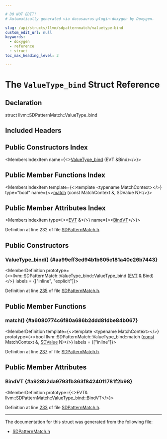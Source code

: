 ```yaml
---

# DO NOT EDIT!
# Automatically generated via docusaurus-plugin-doxygen by Doxygen.

slug: /api/structs/llvm/sdpatternmatch/valuetype-bind
custom_edit_url: null
keywords:
  - doxygen
  - reference
  - struct
toc_max_heading_level: 3

---
```





# The `ValueType_bind` Struct Reference

<DoxygenPage pluginConfig={pluginConfig}>



## Declaration

<CodeBlock>struct llvm::SDPatternMatch::ValueType_bind</CodeBlock>

## Included Headers

<IncludesList>
<IncludesListItem
  filePath="llvm/CodeGen/SDPatternMatch.h"
  permalink="/docs/api/files/include/include/llvm/include/llvm/codegen/sdpatternmatch-h"
  isLocal="true" />
</IncludesList>

## Public Constructors Index

<MembersIndex>

<MembersIndexItem
  name={<><a href="#aa99eff3ed94b1b605c181a40c26b7443">ValueType&#95;bind</a> (EVT &amp;Bind)</>}>
</MembersIndexItem>

</MembersIndex>

## Public Member Functions Index

<MembersIndex>

<MembersIndexItem
  template={<>template &lt;typename MatchContext&gt;</>}
  type="bool"
  name={<><a href="#a6080774c6f80a686b2ddd81dbe84b067">match</a> (const MatchContext &amp;, SDValue N)</>}>
</MembersIndexItem>

</MembersIndex>

## Public Member Attributes Index

<MembersIndex>

<MembersIndexItem
  type={<><a href="/docs/api/structs/llvm/evt">EVT</a> &amp;</>}
  name={<><a href="#a928b2da9793fb363f8424011781f2b98">BindVT</a></>}>
</MembersIndexItem>

</MembersIndex>


Definition at line 232 of file <a href="/docs/api/files/include/include/llvm/include/llvm/codegen/sdpatternmatch-h">SDPatternMatch.h</a>.

<SectionDefinition>

## Public Constructors

### ValueType&#95;bind() {#aa99eff3ed94b1b605c181a40c26b7443}

<MemberDefinition
  prototype={<>llvm::SDPatternMatch::ValueType&#95;bind::ValueType&#95;bind (<a href="/docs/api/structs/llvm/evt">EVT</a> &amp; Bind)</>}
  labels = {["inline", "explicit"]}>

Definition at line <a href="/docs/api/files/include/include/llvm/include/llvm/codegen/sdpatternmatch-h/#l00235">235</a> of file <a href="/docs/api/files/include/include/llvm/include/llvm/codegen/sdpatternmatch-h">SDPatternMatch.h</a>.
</MemberDefinition>

</SectionDefinition>

<SectionDefinition>

## Public Member Functions

### match() {#a6080774c6f80a686b2ddd81dbe84b067}

<MemberDefinition
  template={<>template &lt;typename MatchContext&gt;</>}
  prototype={<>bool llvm::SDPatternMatch::ValueType&#95;bind::match (<a href="/docs/api/files/lib/lib/target/lib/target/aarch64/aarch64promoteconstant-cpp/#a90f8350fecae261c25be85d38b451bff">const</a> MatchContext &amp;, <a href="/docs/api/classes/llvm/sdvalue">SDValue</a> N)</>}
  labels = {["inline"]}>

Definition at line <a href="/docs/api/files/include/include/llvm/include/llvm/codegen/sdpatternmatch-h/#l00237">237</a> of file <a href="/docs/api/files/include/include/llvm/include/llvm/codegen/sdpatternmatch-h">SDPatternMatch.h</a>.
</MemberDefinition>

</SectionDefinition>

<SectionDefinition>

## Public Member Attributes

### BindVT {#a928b2da9793fb363f8424011781f2b98}

<MemberDefinition
  prototype={<>EVT&amp; llvm::SDPatternMatch::ValueType&#95;bind::BindVT</>}>

Definition at line <a href="/docs/api/files/include/include/llvm/include/llvm/codegen/sdpatternmatch-h/#l00233">233</a> of file <a href="/docs/api/files/include/include/llvm/include/llvm/codegen/sdpatternmatch-h">SDPatternMatch.h</a>.
</MemberDefinition>

</SectionDefinition>

<hr/>

The documentation for this struct was generated from the following file:

<ul>
<li><a href="/docs/api/files/include/include/llvm/include/llvm/codegen/sdpatternmatch-h">SDPatternMatch.h</a></li>
</ul>

</DoxygenPage>

